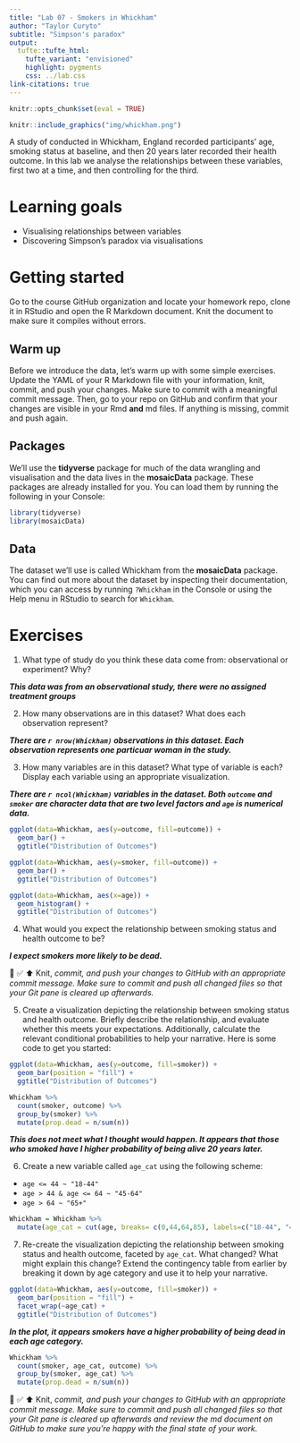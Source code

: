 ```yaml
---
title: "Lab 07 - Smokers in Whickham"
author: "Taylor Curyto"
subtitle: "Simpson's paradox"
output: 
  tufte::tufte_html:
    tufte_variant: "envisioned"
    highlight: pygments
    css: ../lab.css
link-citations: true
---
```


```r
knitr::opts_chunk$set(eval = TRUE)
```

```r
knitr::include_graphics("img/whickham.png")
```

A study of conducted in Whickham, England recorded participants' age, smoking status at baseline, and then 20 years later recorded their health outcome.
In this lab we analyse the relationships between these variables, first two at a time, and then controlling for the third.

# Learning goals

-   Visualising relationships between variables
-   Discovering Simpson's paradox via visualisations

# Getting started

Go to the course GitHub organization and locate your homework repo, clone it in RStudio and open the R Markdown document.
Knit the document to make sure it compiles without errors.

## Warm up

Before we introduce the data, let's warm up with some simple exercises.
Update the YAML of your R Markdown file with your information, knit, commit, and push your changes.
Make sure to commit with a meaningful commit message.
Then, go to your repo on GitHub and confirm that your changes are visible in your Rmd **and** md files.
If anything is missing, commit and push again.

## Packages

We'll use the **tidyverse** package for much of the data wrangling and visualisation and the data lives in the **mosaicData** package.
These packages are already installed for you.
You can load them by running the following in your Console:

```r
library(tidyverse) 
library(mosaicData) 
```

## Data

The dataset we'll use is called Whickham from the **mosaicData** package.
You can find out more about the dataset by inspecting their documentation, which you can access by running `?Whickham` in the Console or using the Help menu in RStudio to search for `Whickham`.

# Exercises

1.  What type of study do you think these data come from: observational or experiment?
    Why?
  
***This data was from an observational study, there were no assigned treatment groups***

2.  How many observations are in this dataset?
    What does each observation represent?
    
***There are `r nrow(Whickham)` observations in this dataset. Each observation represents one particuar woman in the study.***

3.  How many variables are in this dataset?
    What type of variable is each?
    Display each variable using an appropriate visualization.
    
***There are `r ncol(Whickham)` variables in the dataset. Both `outcome` and `smoker` are character data that are two level factors and `age` is numerical data.***

```r
ggplot(data=Whickham, aes(y=outcome, fill=outcome)) + 
  geom_bar() +
  ggtitle("Distribution of Outcomes")
```

```r
ggplot(data=Whickham, aes(y=smoker, fill=outcome)) + 
  geom_bar() +
  ggtitle("Distribution of Outcomes")
```
```r
ggplot(data=Whickham, aes(x=age)) + 
  geom_histogram() +
  ggtitle("Distribution of Outcomes")
```


4.  What would you expect the relationship between smoking status and health outcome to be?

***I expect smokers more likely to be dead.***

🧶 ✅ ⬆️ Knit, *commit, and push your changes to GitHub with an appropriate commit message. Make sure to commit and push all changed files so that your Git pane is cleared up afterwards.*

5.  Create a visualization depicting the relationship between smoking status and health outcome. Briefly describe the relationship, and evaluate whether this meets your expectations. Additionally, calculate the relevant conditional probabilities to help your narrative. Here is some code to get you started:

```r
ggplot(data=Whickham, aes(y=outcome, fill=smoker)) + 
  geom_bar(position = "fill") +
  ggtitle("Distribution of Outcomes")
```


```r
Whickham %>%
  count(smoker, outcome) %>%
  group_by(smoker) %>%
  mutate(prop.dead = n/sum(n))
```
***This does not meet what I thought would happen. It appears that those who smoked have I higher probability of being alive 20 years later.***

6.  Create a new variable called `age_cat` using the following scheme:

-   `age <= 44 ~ "18-44"`
-   `age > 44 & age <= 64 ~ "45-64"`
-   `age > 64 ~ "65+"`

```r

Whickham = Whickham %>%
  mutate(age_cat = cut(age, breaks= c(0,44,64,85), labels=c("18-44", "45-64", "65+")))

```


7.  Re-create the visualization depicting the relationship between smoking status and health outcome, faceted by `age_cat`. What changed? What might explain this change? Extend the contingency table from earlier by breaking it down by age category and use it to help your narrative.

```r
ggplot(data=Whickham, aes(y=outcome, fill=smoker)) + 
  geom_bar(position = "fill") +
  facet_wrap(~age_cat) +
  ggtitle("Distribution of Outcomes")
```
***In the plot, it appears smokers have a higher probability of being dead in each age category.***

```r
Whickham %>%
  count(smoker, age_cat, outcome) %>%
  group_by(smoker, age_cat) %>%
  mutate(prop.dead = n/sum(n))
```

🧶 ✅ ⬆️ Knit, *commit, and push your changes to GitHub with an appropriate commit message. Make sure to commit and push all changed files so that your Git pane is cleared up afterwards and review the md document on GitHub to make sure you're happy with the final state of your work.*
